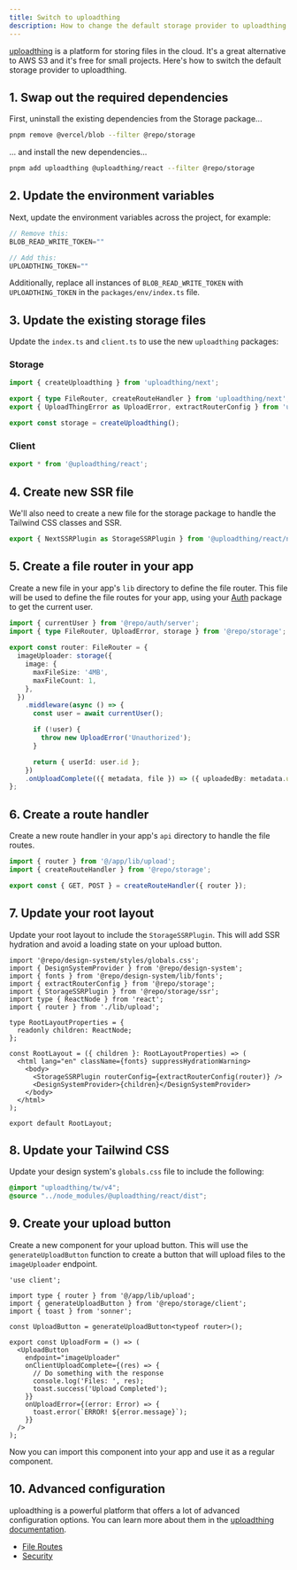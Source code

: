 ```yaml
---
title: Switch to uploadthing
description: How to change the default storage provider to uploadthing.
---
```


[uploadthing](https://uploadthing.com) is a platform for storing files in the cloud. It's a great alternative to AWS S3 and it's free for small projects. Here's how to switch the default storage provider to uploadthing.

## 1. Swap out the required dependencies

First, uninstall the existing dependencies from the Storage package...

```sh title="Terminal"
pnpm remove @vercel/blob --filter @repo/storage
```

... and install the new dependencies...

```sh title="Terminal"
pnpm add uploadthing @uploadthing/react --filter @repo/storage
```

## 2. Update the environment variables

Next, update the environment variables across the project, for example:

```js title="apps/app/.env"
// Remove this:
BLOB_READ_WRITE_TOKEN=""

// Add this:
UPLOADTHING_TOKEN=""
```

Additionally, replace all instances of `BLOB_READ_WRITE_TOKEN` with `UPLOADTHING_TOKEN` in the `packages/env/index.ts` file.

## 3. Update the existing storage files

Update the `index.ts` and `client.ts` to use the new `uploadthing` packages:

### Storage

```ts title="packages/storage/index.ts"
import { createUploadthing } from 'uploadthing/next';

export { type FileRouter, createRouteHandler } from 'uploadthing/next';
export { UploadThingError as UploadError, extractRouterConfig } from 'uploadthing/server';

export const storage = createUploadthing();
```

### Client

```ts title="packages/storage/client.ts"
export * from '@uploadthing/react';
```

## 4. Create new SSR file

We'll also need to create a new file for the storage package to handle the Tailwind CSS classes and SSR.

```ts title="packages/storage/ssr.ts"
export { NextSSRPlugin as StorageSSRPlugin } from '@uploadthing/react/next-ssr-plugin';
```

## 5. Create a file router in your app

Create a new file in your app's `lib` directory to define the file router. This file will be used to define the file routes for your app, using your [Auth](/packages/authentication) package to get the current user.

```ts title="apps/app/app/lib/upload.ts"
import { currentUser } from '@repo/auth/server';
import { type FileRouter, UploadError, storage } from '@repo/storage';
  
export const router: FileRouter = {
  imageUploader: storage({
    image: {
      maxFileSize: '4MB',
      maxFileCount: 1,
    },
  })
    .middleware(async () => {
      const user = await currentUser();

      if (!user) {
        throw new UploadError('Unauthorized');
      }

      return { userId: user.id };
    })
    .onUploadComplete(({ metadata, file }) => ({ uploadedBy: metadata.userId }),
};
```

## 6. Create a route handler

Create a new route handler in your app's `api` directory to handle the file routes.

```ts title="apps/app/app/api/upload/route.ts"
import { router } from '@/app/lib/upload';
import { createRouteHandler } from '@repo/storage';

export const { GET, POST } = createRouteHandler({ router });
```

## 7. Update your root layout

Update your root layout to include the `StorageSSRPlugin`. This will add SSR hydration and avoid a loading state on your upload button.

```tsx title="apps/app/app/layout.tsx {4,5,7,16}"
import '@repo/design-system/styles/globals.css';
import { DesignSystemProvider } from '@repo/design-system';
import { fonts } from '@repo/design-system/lib/fonts';
import { extractRouterConfig } from '@repo/storage';
import { StorageSSRPlugin } from '@repo/storage/ssr';
import type { ReactNode } from 'react';
import { router } from './lib/upload';

type RootLayoutProperties = {
  readonly children: ReactNode;
};

const RootLayout = ({ children }: RootLayoutProperties) => (
  <html lang="en" className={fonts} suppressHydrationWarning>
    <body>
      <StorageSSRPlugin routerConfig={extractRouterConfig(router)} />
      <DesignSystemProvider>{children}</DesignSystemProvider>
    </body>
  </html>
);

export default RootLayout;
```

## 8. Update your Tailwind CSS

Update your design system's `globals.css` file to include the following:

```css title="packages/design-system/styles/globals.css"
@import "uploadthing/tw/v4";
@source "../node_modules/@uploadthing/react/dist";
```

## 9. Create your upload button

Create a new component for your upload button. This will use the `generateUploadButton` function to create a button that will upload files to the `imageUploader` endpoint.

```tsx title="apps/app/app/(authenticated)/components/upload-button.tsx"
'use client';

import type { router } from '@/app/lib/upload';
import { generateUploadButton } from '@repo/storage/client';
import { toast } from 'sonner';

const UploadButton = generateUploadButton<typeof router>();

export const UploadForm = () => (
  <UploadButton
    endpoint="imageUploader"
    onClientUploadComplete={(res) => {
      // Do something with the response
      console.log('Files: ', res);
      toast.success('Upload Completed');
    }}
    onUploadError={(error: Error) => {
      toast.error(`ERROR! ${error.message}`);
    }}
  />
);
```

Now you can import this component into your app and use it as a regular component.

## 10. Advanced configuration

uploadthing is a powerful platform that offers a lot of advanced configuration options. You can learn more about them in the [uploadthing documentation](https://docs.uploadthing.com/).

- [File Routes](https://docs.uploadthing.com/file-routes)
- [Security](https://docs.uploadthing.com/concepts/auth-security)